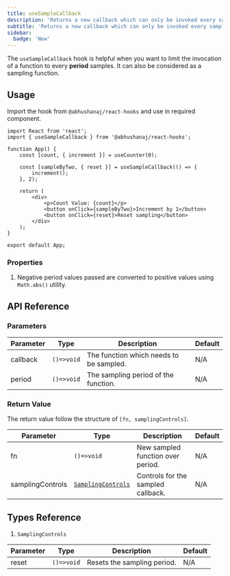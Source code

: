 ```yaml
---
title: useSampleCallback
description: 'Returns a new callback which can only be invoked every sample periods.'
subtitle: 'Returns a new callback which can only be invoked every sample periods.'
sidebar:
  badge: 'New'
---
```



The `useSampleCallback` hook is helpful when you want to limit the invocation of a function to every **period** samples. It can also be considered as a sampling function.

<DemoWrapper title="useSampleCallback">
	<Example client:load />
</DemoWrapper>

## Usage

Import the hook from `@abhushanaj/react-hooks` and use in required component.

```tsx title="./src/App.tsx" ins={2,7-9} mark="useSampleCallback"
import React from 'react';
import { useSampleCallback } from '@abhushanaj/react-hooks';

function App() {
	const [count, { increment }] = useCounter(0);

	const [sampleByTwo, { reset }] = useSampleCallback(() => {
		increment();
	}, 2);

	return (
		<div>
			<p>Count Value: {count}</p>
			<button onClick={sampleByTwo}>Increment by 1</button>
			<button onClick={reset}>Reset sampling</button>
		</div>
	);
}

export default App;
```

### Properties

1. Negative period values passed are converted to positive values using `Math.abs()` utility.

## API Reference

### Parameters

| Parameter | Type       | Description                             | Default |
| --------- | ---------- | --------------------------------------- | ------- |
| callback  | `()=>void` | The function which needs to be sampled. | N/A     |
| period    | `()=>void` | The sampling period of the function.    | N/A     |

### Return Value

The return value follow the structure of `[fn, samplingControls]`.

| Parameter        | Type                                      | Description                        | Default |
| ---------------- | ----------------------------------------- | ---------------------------------- | ------- |
| fn               | `()=>void`                                | New sampled function over period.  | N/A     |
| samplingControls | [`SamplingControls`](#1-samplingcontrols) | Controls for the sampled callback. | N/A     |

## Types Reference

1. `SamplingControls`

| Parameter | Type       | Description                 | Default |
| --------- | ---------- | --------------------------- | ------- |
| reset     | `()=>void` | Resets the sampling period. | N/A     |
